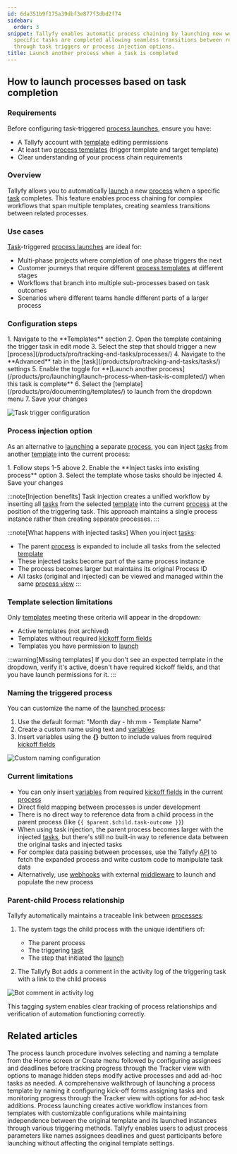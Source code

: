 ```yaml
---
id: 6da351b9f175a39dbf3e877f3dbd2f74
sidebar:
  order: 3
snippet: Tallyfy enables automatic process chaining by launching new workflows when
  specific tasks are completed allowing seamless transitions between related processes
  through task triggers or process injection options.
title: Launch another process when a task is completed
---
```



## How to launch processes based on task completion

### Requirements

Before configuring task-triggered [process launches](/products/pro/launching/), ensure you have:
- A Tallyfy account with [template](/products/pro/documenting/templates/) editing permissions
- At least two [process templates](/products/pro/documenting/templates/) (trigger template and target template)
- Clear understanding of your process chain requirements

### Overview

Tallyfy allows you to automatically [launch](/products/pro/launching/) a new [process](/products/pro/tracking-and-tasks/processes/) when a specific [task](/products/pro/tracking-and-tasks/tasks/) completes. This feature enables process chaining for complex workflows that span multiple templates, creating seamless transitions between related processes.

### Use cases

[Task](/products/pro/tracking-and-tasks/tasks/)-triggered [process launches](/products/pro/launching/) are ideal for:
- Multi-phase projects where completion of one phase triggers the next
- Customer journeys that require different [process templates](/products/pro/documenting/templates/) at different stages
- Workflows that branch into multiple sub-processes based on task outcomes
- Scenarios where different teams handle different parts of a larger process

### Configuration steps

<Steps>
1. Navigate to the **Templates** section
2. Open the template containing the trigger task in edit mode
3. Select the step that should trigger a new [process](/products/pro/tracking-and-tasks/processes/)
4. Navigate to the **Advanced** tab in the [task](/products/pro/tracking-and-tasks/tasks/) settings
5. Enable the toggle for **[Launch another process](/products/pro/launching/launch-process-when-task-is-completed/) when this task is complete**
6. Select the [template](/products/pro/documenting/templates/) to launch from the dropdown menu
7. Save your changes
</Steps>

![Task trigger configuration](https://screenshots.tallyfy.com/tallyfy%2Fpro%2Fdesktop-light-launch-process-when-task-completed.png)

### Process injection option

As an alternative to [launching](/products/pro/launching/) a separate [process](/products/pro/tracking-and-tasks/processes/), you can inject [tasks](/products/pro/tracking-and-tasks/tasks/) from another [template](/products/pro/documenting/templates/) into the current process:

<Steps>
1. Follow steps 1-5 above
2. Enable the **Inject tasks into existing process** option
3. Select the template whose tasks should be injected
4. Save your changes
</Steps>

:::note[Injection benefits]
Task injection creates a unified workflow by inserting all [tasks](/products/pro/tracking-and-tasks/tasks/) from the selected [template](/products/pro/documenting/templates/) into the current [process](/products/pro/tracking-and-tasks/processes/) at the position of the triggering task. This approach maintains a single process instance rather than creating separate processes.
:::

:::note[What happens with injected tasks]
When you inject [tasks](/products/pro/tracking-and-tasks/tasks/):
- The parent [process](/products/pro/tracking-and-tasks/processes/) is expanded to include all tasks from the selected [template](/products/pro/documenting/templates/)
- These injected tasks become part of the same process instance
- The process becomes larger but maintains its original Process ID
- All tasks (original and injected) can be viewed and managed within the same [process view](/products/pro/tracking-and-tasks/tracker-view/)
:::

### Template selection limitations

Only [templates](/products/pro/documenting/templates/) meeting these criteria will appear in the dropdown:
* Active templates (not archived)
* Templates without required [kickoff form fields](/products/pro/launching/triggers/kick-off-forms/)
* Templates you have permission to [launch](/products/pro/launching/)

:::warning[Missing templates]
If you don't see an expected template in the dropdown, verify it's active, doesn't have required kickoff fields, and that you have launch permissions for it.
:::

### Naming the triggered process

You can customize the name of the [launched process](/products/pro/launching/):

1. Use the default format: "Month day - hh:mm - Template Name"
2. Create a custom name using text and [variables](/products/pro/documenting/templates/variables/)
3. Insert variables using the **{}** button to include values from required [kickoff fields](/products/pro/launching/triggers/kick-off-forms/)

![Custom naming configuration](https://screenshots.tallyfy.com/tallyfy%2Fpro%2Fdesktop-light-custom-naming-process.png)

### Current limitations

* You can only insert [variables](/products/pro/documenting/templates/variables/) from required [kickoff fields](/products/pro/launching/triggers/kick-off-forms/) in the current [process](/products/pro/tracking-and-tasks/processes/)
* Direct field mapping between processes is under development
* There is no direct way to reference data from a child process in the parent process (like `{{ $parent.$child.task-outcome }}`)
* When using task injection, the parent process becomes larger with the injected [tasks](/products/pro/tracking-and-tasks/tasks/), but there's still no built-in way to reference data between the original tasks and injected tasks
* For complex data passing between processes, use the Tallyfy [API](/products/pro/integrations/open-api/) to fetch the expanded process and write custom code to manipulate task data
* Alternatively, use [webhooks](/products/pro/integrations/webhooks/) with external [middleware](/products/pro/integrations/middleware/) to launch and populate the new process

### Parent-child Process relationship

Tallyfy automatically maintains a traceable link between [processes](/products/pro/tracking-and-tasks/processes/):

1. The system tags the child process with the unique identifiers of:
   * The parent process
   * The triggering [task](/products/pro/tracking-and-tasks/tasks/)
   * The step that initiated the [launch](/products/pro/launching/)

2. The Tallyfy Bot adds a comment in the activity log of the triggering task with a link to the child process

![Bot comment in activity log](https://screenshots.tallyfy.com/tallyfy/pro/desktop-light-show-bot-comment.png)

This tagging system enables clear tracking of process relationships and verification of automation functioning correctly.


## Related articles
<CardGrid>
<LinkTitleCard header="<b>Launching > Launch manually</b>" href="/products/pro/launching/how-can-i-launch-a-process-in-tallyfy/" > The process launch procedure involves selecting and naming a template from the Home screen or Create menu followed by configuring assignees and deadlines before tracking progress through the Tracker view with options to manage hidden steps modify active processes and add ad-hoc tasks as needed. </LinkTitleCard>
<LinkTitleCard header="<b>Tutorials > Launch a process</b>" href="/products/pro/tutorials/your-first-process/" > A comprehensive walkthrough of launching a process template by naming it configuring kick-off forms assigning tasks and monitoring progress through the Tracker view with options for ad-hoc task additions. </LinkTitleCard>
<LinkTitleCard header="<b>Pro > Launching</b>" href="/products/pro/launching/" > Process launching creates active workflow instances from templates with customizable configurations while maintaining independence between the original template and its launched instances through various triggering methods. </LinkTitleCard>
<LinkTitleCard header="<b>Launching > Edit before launch</b>" href="/products/pro/launching/how-can-i-edit-a-process-before-launching/" > Tallyfy enables users to adjust process parameters like names assignees deadlines and guest participants before launching without affecting the original template settings. </LinkTitleCard>
</CardGrid>